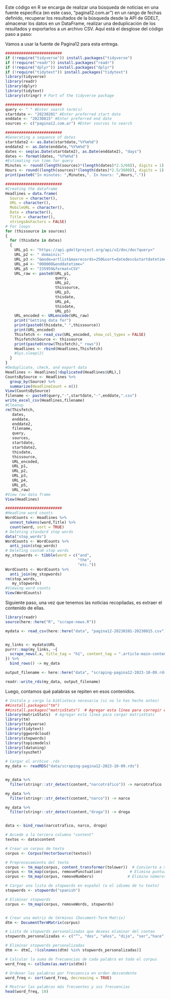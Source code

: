 
Este código en R se encarga de realizar una búsqueda de noticias en una fuente específica (en este caso, "pagina12.com.ar") en un rango de fechas definido, recuperar los resultados de la búsqueda desde la API de GDELT, almacenar los datos en un DataFrame, realizar una deduplicación de los resultados y exportarlos a un archivo CSV. Aquí está el desglose del código paso a paso:

Vamos a usar la fuente de Pagina12 para esta entrega.

```r
#########################
if (!require("tidyverse")) install.packages("tidyverse")
if (!require("readr")) install.packages("readr")
if (!require("dplyr")) install.packages("dplyr")
if (!require("tidytext")) install.packages("tidytext")
library(tidyverse)
library(readr)
library(dplyr)
library(tidytext)
library(stringr) # Part of the tidyverse package

#########################
query <- " " #Enter search term(s)
startdate <- "20230201" #Enter preferred start date
enddate <- "20230815" #Enter preferred end date
sources <- c("pagina12.com.ar") #Enter sources to search

#########################
#Generating a sequence of dates
startdate2 <- as.Date(startdate,"%Y%m%d")
enddate2 <- as.Date(enddate,"%Y%m%d")
dates <- seq(as.Date(startdate2), as.Date(enddate2), "days")
dates <- format(dates, "%Y%m%d")
#Estimating run time for query
Minutes <- round((length(sources)*(length(dates)*2.5/60)), digits = 1)
Hours <- round((length(sources)*(length(dates)*2.5/3600)), digits = 1)
print(paste0("In minutes: ",Minutes,". In hours: ",Hours,"."))

#########################
#Creating the dataframe
Headlines = data.frame(
  Source = character(),
  URL = character(),
  MobileURL = character(),
  Date = character(),
  Title = character(),
  stringsAsFactors = FALSE)
# For loops
for (thissource in sources)
{  
  for (thisdate in dates)
  {
    URL_p1 <- "https://api.gdeltproject.org/api/v2/doc/doc?query="
    URL_p2 <- " domainis:"
    URL_p3 <- "&mode=artlist&maxrecords=250&sort=datedesc&startdatetime="
    URL_p4 <- "000000&enddatetime="
    URL_p5 <- "235959&format=CSV"
    URL_raw <- paste0(URL_p1,
                      query,
                      URL_p2,
                      thissource,
                      URL_p3,
                      thisdate,
                      URL_p4,
                      thisdate,
                      URL_p5)
    URL_encoded <- URLencode(URL_raw)
    print("Getting data for")
    print(paste0(thisdate," ",thissource))
    print(URL_encoded)
    Thisfetch <- read_csv(URL_encoded, show_col_types = FALSE)
    Thisfetch$Source <- thissource
    print(paste0(nrow(Thisfetch)," rows"))
    Headlines <- rbind(Headlines,Thisfetch)
    #Sys.sleep(2)
  }
}
#Deduplicate, check, and export data
Headlines <- Headlines[!duplicated(Headlines$URL),]
CountsBySource <- Headlines %>% 
  group_by(Source) %>% 
  summarize(HeadlineCount = n())
View(CountsBySource)
filename <- paste0(query,"-",startdate,"-",enddate,".csv")
write_excel_csv(Headlines,filename)
#Cleanup
rm(Thisfetch,
   dates,
   enddate,
   enddate2,
   filename,
   query,
   sources,
   startdate,
   startdate2,
   thisdate,
   thissource,
   URL_encoded,
   URL_p1,
   URL_p2,
   URL_p3,
   URL_p4,
   URL_p5,
   URL_raw)
#View raw data frame
View(Headlines)

#########################
#Headline word counts
WordCounts <- Headlines %>% 
  unnest_tokens(word,Title) %>% 
  count(word, sort = TRUE)
# Deleting standard stop words
data("stop_words")
WordCounts <- WordCounts %>%
  anti_join(stop_words)
# Deleting custom stop words
my_stopwords <- tibble(word = c("and",
                                "the",
                                "etc."))
WordCounts <- WordCounts %>% 
  anti_join(my_stopwords)
rm(stop_words,
   my_stopwords)
#Viewing word counts
View(WordCounts)
```

Siguiente paso, una vez que tenemos las noticias recopiladas, es extraer el contenido de ellas.

```r
library(readr)
source(here::here("R", "scrape-news.R"))

mydata <- read_csv(here::here("data", "pagina12-20230201-20230815.csv"))


my_links <- mydata$URL
purrr::map(my_links, ~{
  scrape_news(.x, title_tag = "h1", content_tag = ".article-main-content.article-text")
}) %>% 
  bind_rows() -> my_data

output_filename <- here::here("data", "scraping-pagina12-2023-10-09.rds")

readr::write_rds(my_data, output_filename)
```

Luego, contamos qué palabras se repiten en esos contenidos.

```r
# Instala y carga la biblioteca necesaria (si no lo has hecho antes)
##install.packages("tm")
##install.packages("matrixStats")  # Agregar esta línea para corregir el error
library(matrixStats)  # Agregar esta línea para cargar matrixStats
library(tm)
library(tidyverse)
library(tidytext)
library(ggwordcloud)
library(stopwords)
library(topicmodels)
library(ldatuning)
library(syuzhet)

# Cargar el archivo .rds
my_data <- readRDS("data/scraping-pagina12-2023-10-09.rds")


my_data %>% 
  filter(stringr::str_detect(content,"narcotráfico")) -> narcotrafico

my_data %>% 
  filter(stringr::str_detect(content,"narco")) -> narco

my_data %>% 
  filter(stringr::str_detect(content,"droga")) -> droga


data <- bind_rows(narcotrafico, narco, droga)

# Accede a la tercera columna "content"
textos <- data$content

# Crear un corpus de texto
corpus <- Corpus(VectorSource(textos))

# Preprocesamiento del texto
corpus <- tm_map(corpus, content_transformer(tolower))  # Convierte a minúsculas
corpus <- tm_map(corpus, removePunctuation)            # Elimina puntuación
corpus <- tm_map(corpus, removeNumbers)               # Elimina números

# Cargar una lista de stopwords en español (o el idioma de tu texto)
stopwords <- stopwords("spanish")

# Eliminar stopwords
corpus <- tm_map(corpus, removeWords, stopwords)


# Crear una matriz de términos (Document-Term Matrix)
dtm <- DocumentTermMatrix(corpus)

# Lista de stopwords personalizadas que deseas eliminar del conteo
stopwords_personalizadas <- c("“", "dos", "años", "dijo", "ser","hace","después","foto")

# Eliminar stopwords personalizadas
dtm <- dtm[, !(colnames(dtm) %in% stopwords_personalizadas)]

# Calcular la suma de frecuencias de cada palabra en todo el corpus
word_freq <- colSums(as.matrix(dtm))

# Ordenar las palabras por frecuencia en orden descendente
word_freq <- sort(word_freq, decreasing = TRUE)

# Mostrar las palabras más frecuentes y sus frecuencias
head(word_freq, 10)


```

 